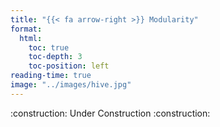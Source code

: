 ```yaml
---
title: "{{< fa arrow-right >}} Modularity"
format:
  html:
    toc: true
    toc-depth: 3
    toc-position: left
reading-time: true
image: "../images/hive.jpg"
---
```


:construction: Under Construction :construction: 
